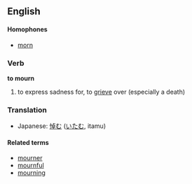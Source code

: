 ==English==
====Homophones====
*[[morn]]

===Verb===
'''to mourn'''

#to express sadness for, to [[grieve]] over (especially a death)

===Translation===
*Japanese: [[悼む]] ([[いたむ]], itamu)

====Related terms====
*[[mourner]]
*[[mournful]]
*[[mourning]]